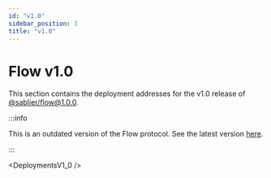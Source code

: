 ```yaml
---
id: "v1.0"
sidebar_position: 3
title: "v1.0"
---
```



# Flow v1.0

[v1.0.0]: https://npmjs.com/package/@sablier/flow/v/1.0.0

This section contains the deployment addresses for the v1.0 release of [@sablier/flow@1.0.0][v1.0.0].

<DeploymentNote />

:::info

This is an outdated version of the Flow protocol. See the latest version [here](/guides/flow/deployments).

:::

<DeploymentsV1_0 />
